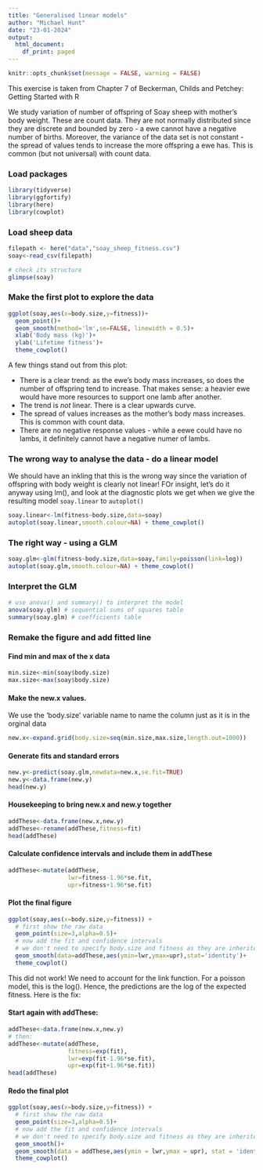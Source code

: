 ```yaml
---
title: "Generalised linear models"
author: "Michael Hunt"
date: "23-01-2024"
output:
  html_document:
    df_print: paged
---
```


```r
knitr::opts_chunk$set(message = FALSE, warning = FALSE)
```


This exercise is taken from Chapter 7 of Beckerman, Childs and Petchey: Getting Started with R

We study variation of number of offspring of Soay sheep with mother's body weight. These are count data. They are not normally distributed since they are discrete and bounded by zero - a ewe cannot have a negative number of births. Moreover, the variance of the data set is not constant - the spread of values tends to increase the more offspring a ewe has. This is common (but not universal) with count data.



### Load packages
```r
library(tidyverse)
library(ggfortify) 
library(here)
library(cowplot)
```

### Load sheep data
```r
filepath <- here("data","soay_sheep_fitness.csv")
soay<-read_csv(filepath)

# check its structure
glimpse(soay)
```


### Make the first plot to explore the data
```r
ggplot(soay,aes(x=body.size,y=fitness))+
  geom_point()+
  geom_smooth(method='lm',se=FALSE, linewidth = 0.5)+
  xlab('Body mass (kg)')+
  ylab('Lifetime fitness')+
  theme_cowplot()
```

A few things stand out from this plot:

* There is a clear trend: as the ewe's body mass increases, so does the number of offspring tend to increase. That makes sense: a heavier ewe would have more resources to support one lamb after another.
* The trend is *not* linear. There is a clear upwards curve.
* The spread of values increases as the mother's body mass increases. This is common with count data.
* There are no negative response values - while a eewe could have no lambs, it definitely cannot have a negative numer of lambs.

### The wrong way to analyse the data - do a linear model

We should have an inkling that this is the wrong way since the variation of offspring with body weight is clearly not linear!
FOr insight, let's do it anyway using lm(), and look at the diagnostic plots we get when we give the resulting model `soay.linear` to `autoplot()`

```r
soay.linear<-lm(fitness~body.size,data=soay)
autoplot(soay.linear,smooth.colour=NA) + theme_cowplot()
```


### The right way - using a GLM
```r
soay.glm<-glm(fitness~body.size,data=soay,family=poisson(link=log))
autoplot(soay.glm,smooth.colour=NA) + theme_cowplot()
```


### Interpret the GLM
```r
# use anova() and summary() to interpret the model
anova(soay.glm) # sequential sums of squares table
summary(soay.glm) # coefficients table
```

### Remake the figure and add fitted line

#### Find min and max of the x data
```r
min.size<-min(soay$body.size)
max.size<-max(soay$body.size)
```

#### Make the new.x values.
We use the 'body.size' variable name to name the column just as it is in the orginal data
```r
new.x<-expand.grid(body.size=seq(min.size,max.size,length.out=1000))
```

#### Generate fits and standard errors
```r
new.y<-predict(soay.glm,newdata=new.x,se.fit=TRUE)
new.y<-data.frame(new.y)
head(new.y)
```

#### Housekeeping to bring new.x and new.y together
```r
addThese<-data.frame(new.x,new.y)
addThese<-rename(addThese,fitness=fit)
head(addThese)
```

#### Calculate confidence intervals and include them in addThese
```r
addThese<-mutate(addThese,
                 lwr=fitness-1.96*se.fit,
                 upr=fitness+1.96*se.fit)
```

#### Plot the final figure
```r
ggplot(soay,aes(x=body.size,y=fitness)) +
  # first show the raw data
  geom_point(size=3,alpha=0.5)+
  # now add the fit and confidence intervals
  # we don't need to specify body.size and fitness as they are inherited from above
  geom_smooth(data=addThese,aes(ymin=lwr,ymax=upr),stat='identity')+
  theme_cowplot()
```

This did not work! We need to account for the link function. For a poisson model, this is the log(). Hence, the predictions are the log of the expected fitness. Here is the fix:

#### Start again with addThese:
```r
addThese<-data.frame(new.x,new.y)
# then:
addThese<-mutate(addThese,
                 fitness=exp(fit),
                 lwr=exp(fit-1.96*se.fit),
                 upr=exp(fit+1.96*se.fit))
head(addThese)
```

#### Redo the final plot
```r
ggplot(soay,aes(x=body.size,y=fitness)) +
  # first show the raw data
  geom_point(size=3,alpha=0.5)+
  # now add the fit and confidence intervals
  # we don't need to specify body.size and fitness as they are inherited from above
  geom_smooth()+
  geom_smooth(data = addThese,aes(ymin = lwr,ymax = upr), stat = 'identity')+
  theme_cowplot()
```
